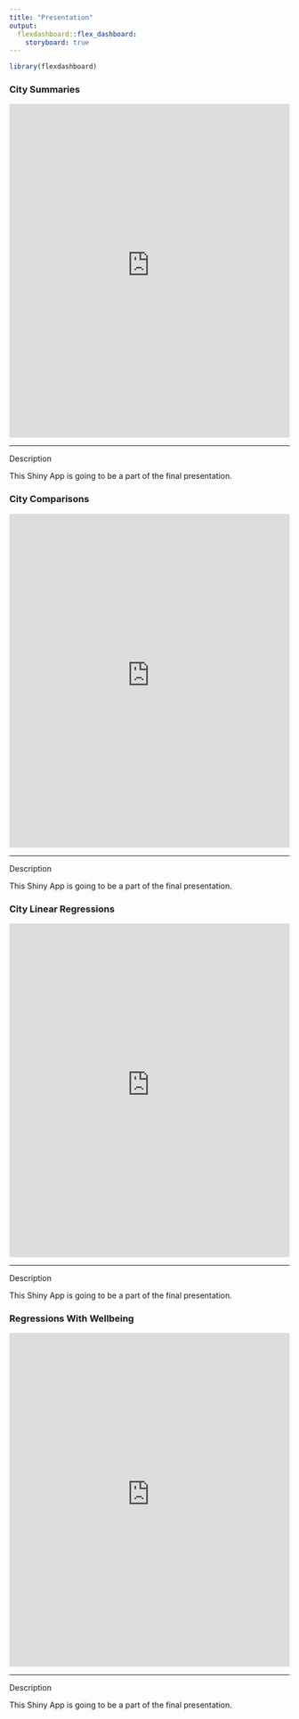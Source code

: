 ```yaml
---
title: "Presentation"
output: 
  flexdashboard::flex_dashboard:
    storyboard: true
---
```


```r
library(flexdashboard)
```

### City Summaries

<iframe id="Cities ASL data" src="https://laurencampbell17.shinyapps.io/individualcity/" style="border: non; width: 100%; height: 600px" frameborder="no">

</iframe>

------------------------------------------------------------------------

Description

This Shiny App is going to be a part of the final presentation.

### City Comparisons

<iframe id="Cities ASL data" src="https://laurencampbell17.shinyapps.io/allcities/" style="border: non; width: 100%; height: 600px" frameborder="no">

</iframe>

------------------------------------------------------------------------

Description

This Shiny App is going to be a part of the final presentation.

### City Linear Regressions

<iframe id="Cities ASL data" src="https://laurencampbell17.shinyapps.io/cityinfo/" style="border: non; width: 100%; height: 600px" frameborder="no">

</iframe>

------------------------------------------------------------------------

Description

This Shiny App is going to be a part of the final presentation.

### Regressions With Wellbeing

<iframe id="Cities ASL data" src="https://laurencampbell17.shinyapps.io/correlation/" style="border: non; width: 100%; height: 600px" frameborder="no">

</iframe>

------------------------------------------------------------------------

Description

This Shiny App is going to be a part of the final presentation.
